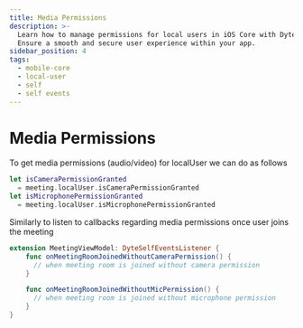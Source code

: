 ```yaml
---
title: Media Permissions
description: >-
  Learn how to manage permissions for local users in iOS Core with Dyte Docs.
  Ensure a smooth and secure user experience within your app.
sidebar_position: 4
tags:
  - mobile-core
  - local-user
  - self
  - self events
---
```


# Media Permissions

To get media permissions (audio/video) for localUser we can do as follows

```swift
let isCameraPermissionGranted
  = meeting.localUser.isCameraPermissionGranted
let isMicrophonePermissionGranted
  = meeting.localUser.isMicrophonePermissionGranted
```

Similarly to listen to callbacks regarding media permissions once user joins the
meeting

```swift
extension MeetingViewModel: DyteSelfEventsListener {
    func onMeetingRoomJoinedWithoutCameraPermission() {
      // when meeting room is joined without camera permission
    }

    func onMeetingRoomJoinedWithoutMicPermission() {
      // when meeting room is joined without microphone permission
    }
}
```

<head>
  <title>iOS Core Media Permissions</title>
</head>
